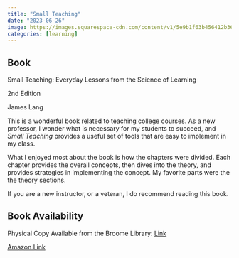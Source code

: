 ```yaml
---
title: "Small Teaching"
date: "2023-06-26"
image: https://images.squarespace-cdn.com/content/v1/5e9b1f63b456412b3606fdb7/e07bfdd5-0c15-4ba2-a26a-26169ed9d4f5/SmallTeaching2ndEd%28Green%29Standup.jpg
categories: [learning]
---
```


::: {.callout-tip icon="false"}
## Book

Small Teaching: Everyday Lessons from the Science of Learning

2nd Edition

James Lang
:::

This is a wonderful book related to teaching college courses. As a new professor, I wonder what is necessary for my students to succeed, and *Small Teaching* provides a useful set of tools that are easy to implement in my class.

What I enjoyed most about the book is how the chapters were divided. Each chapter provides the overall concepts, then dives into the theory, and provides strategies in implementing the concept. My favorite parts were the the theory sections.

If you are a new instructor, or a veteran, I do recommend reading this book.

::: {.callout-note icon="false"}
## Book Availability

Physical Copy Available from the Broome Library: [Link](https://csu-ci.primo.exlibrisgroup.com/discovery/fulldisplay?docid=alma999866865102903&context=L&vid=01CALS_UCI:JSBL&lang=en&search_scope=MyInst_and_CI&adaptor=Local%20Search%20Engine&tab=Everything&query=any,contains,small%20teaching&offset=0)

[Amazon Link](https://www.amazon.com/Small-Teaching-Everyday-Lessons-Learning/dp/1119755549/ref=pd_lpo_sccl_1/134-5912753-3439629?pd_rd_w=YtcPV&content-id=amzn1.sym.116f529c-aa4d-4763-b2b6-4d614ec7dc00&pf_rd_p=116f529c-aa4d-4763-b2b6-4d614ec7dc00&pf_rd_r=GRDQ75XXRHMPGQ619RQA&pd_rd_wg=qbsaZ&pd_rd_r=800b7b8b-71cc-4a4f-9cde-08551025786d&pd_rd_i=1119755549&psc=1)
:::
